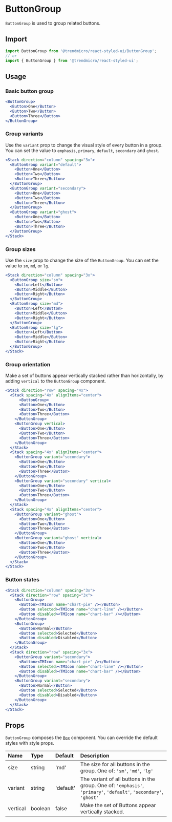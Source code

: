 # ButtonGroup

`ButtonGroup` is used to group related buttons.

## Import

```js
import ButtonGroup from '@trendmicro/react-styled-ui/ButtonGroup';
// or
import { ButtonGroup } from '@trendmicro/react-styled-ui';
```

## Usage

### Basic button group

```jsx
<ButtonGroup>
  <Button>One</Button>
  <Button>Two</Button>
  <Button>Three</Button>
</ButtonGroup>
```

### Group variants

Use the `variant` prop to change the visual style of every button in a group. You can set the value to `emphasis`, `primary`, `default`, `secondary` and `ghost`.

```jsx
<Stack direction="column" spacing="3x">
  <ButtonGroup variant="default">
    <Button>One</Button>
    <Button>Two</Button>
    <Button>Three</Button>
  </ButtonGroup>
  <ButtonGroup variant="secondary">
    <Button>One</Button>
    <Button>Two</Button>
    <Button>Three</Button>
  </ButtonGroup>
  <ButtonGroup variant="ghost">
    <Button>One</Button>
    <Button>Two</Button>
    <Button>Three</Button>
  </ButtonGroup>
</Stack>
```

### Group sizes

Use the `size` prop to change the size of the `ButtonGroup`. You can set the value to `sm`, `md`, or `lg`.

```jsx
<Stack direction="column" spacing="3x">
  <ButtonGroup size="sm">
    <Button>Left</Button>
    <Button>Middle</Button>
    <Button>Right</Button>
  </ButtonGroup>
  <ButtonGroup size="md">
    <Button>Left</Button>
    <Button>Middle</Button>
    <Button>Right</Button>
  </ButtonGroup>
  <ButtonGroup size="lg">
    <Button>Left</Button>
    <Button>Middle</Button>
    <Button>Right</Button>
  </ButtonGroup>
</Stack>
```

### Group orientation

Make a set of buttons appear vertically stacked rather than horizontally, by adding `vertical` to the `ButtonGroup` component.

```jsx
<Stack direction="row" spacing="4x">
  <Stack spacing="4x" alignItems="center">
      <ButtonGroup>
      <Button>One</Button>
      <Button>Two</Button>
      <Button>Three</Button>
    </ButtonGroup>
    <ButtonGroup vertical>
      <Button>One</Button>
      <Button>Two</Button>
      <Button>Three</Button>
    </ButtonGroup>
  </Stack>
  <Stack spacing="4x" alignItems="center">
    <ButtonGroup variant="secondary">
      <Button>One</Button>
      <Button>Two</Button>
      <Button>Three</Button>
    </ButtonGroup>
    <ButtonGroup variant="secondary" vertical>
      <Button>One</Button>
      <Button>Two</Button>
      <Button>Three</Button>
    </ButtonGroup>
  </Stack>
  <Stack spacing="4x" alignItems="center">
    <ButtonGroup variant="ghost">
      <Button>One</Button>
      <Button>Two</Button>
      <Button>Three</Button>
    </ButtonGroup>
    <ButtonGroup variant="ghost" vertical>
      <Button>One</Button>
      <Button>Two</Button>
      <Button>Three</Button>
    </ButtonGroup>
  </Stack>
</Stack>
```

### Button states

```jsx
<Stack direction="column" spacing="3x">
  <Stack direction="row" spacing="3x">
    <ButtonGroup>
      <Button><TMIcon name="chart-pie" /></Button>
      <Button selected><TMIcon name="chart-line" /></Button>
      <Button disabled><TMIcon name="chart-bar" /></Button>
    </ButtonGroup>
    <ButtonGroup>
      <Button>Normal</Button>
      <Button selected>Selected</Button>
      <Button disabled>Disabled</Button>
    </ButtonGroup>
  </Stack>
  <Stack direction="row" spacing="3x">
    <ButtonGroup variant="secondary">
      <Button><TMIcon name="chart-pie" /></Button>
      <Button selected><TMIcon name="chart-line" /></Button>
      <Button disabled><TMIcon name="chart-bar" /></Button>
    </ButtonGroup>
    <ButtonGroup variant="secondary">
      <Button>Normal</Button>
      <Button selected>Selected</Button>
      <Button disabled>Disabled</Button>
    </ButtonGroup>
  </Stack>
</Stack>
```

## Props

`ButtonGroup` composes the [`Box`](./box) component. You can override the default styles with style props.

| Name | Type | Default | Description |
| :--- | :--- | :------ | :---------- |
| size | string | 'md' | The size for all buttons in the group. One of: `'sm'`, `'md'`, `'lg'` |
| variant | string | 'default' | The variant of all buttons in the group. One of: `'emphasis'`, `'primary'`, `'default'`, `'secondary'`, `'ghost'` |
| vertical | boolean | false | Make the set of Buttons appear vertically stacked. |
